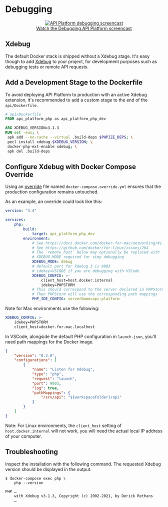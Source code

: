 # Debugging

<p align="center" class="symfonycasts"><a href="https://symfonycasts.com/screencast/api-platform/profiler?cid=apip"><img src="../distribution/images/symfonycasts-player.png" alt="API Platform debugging screencast"/><br />Watch the Debugging API Platform screencast</a></p>

## Xdebug

The default Docker stack is shipped without a Xdebug stage. It's easy
though to add [Xdebug](https://xdebug.org/) to your project, for development
purposes such as debugging tests or remote API requests.

## Add a Development Stage to the Dockerfile

To avoid deploying API Platform to production with an active Xdebug extension,
it's recommended to add a custom stage to the end of the `api/Dockerfile`.

```Dockerfile
# api/Dockerfile
FROM api_platform_php as api_platform_php_dev

ARG XDEBUG_VERSION=3.1.3
RUN set -eux; \
 apk add --no-cache --virtual .build-deps $PHPIZE_DEPS; \
 pecl install xdebug-$XDEBUG_VERSION; \
 docker-php-ext-enable xdebug; \
 apk del .build-deps
```

## Configure Xdebug with Docker Compose Override

Using an [override](https://docs.docker.com/compose/reference/overview/#specifying-multiple-compose-files) file named
`docker-compose.override.yml` ensures that the production configuration remains untouched.

As an example, an override could look like this:

```yml
version: "3.4"

services:
    php:
        build:
            target: api_platform_php_dev
        environment:
            # See https://docs.docker.com/docker-for-mac/networking/#i-want-to-connect-from-a-container-to-a-service-on-the-host
            # See https://github.com/docker/for-linux/issues/264
            # The `remote_host` below may optionally be replaced with `remote_connect_back`
            # XDEBUG_MODE required for step debugging
            XDEBUG_MODE: debug
            # default port for Xdebug 3 is 9003
            # idekey=VSCODE if you are debugging with VSCode
            XDEBUG_CONFIG: >-
                client_host=host.docker.internal
                idekey=PHPSTORM
            # This should correspond to the server declared in PHPStorm `Preferences | Languages & Frameworks | PHP | Servers`
            # Then PHPStorm will use the corresponding path mappings
            PHP_IDE_CONFIG: serverName=api-platform
```

Note for Mac environments use the following:

```yml
XDEBUG_CONFIG: >-
    idekey=PHPSTORM
    client_host=docker.for.mac.localhost
```

In VSCode, alongside the default PHP configuration in `launch.json`, you'll need path mappings for the Docker image.

```json
{
    "version": "0.2.0",
    "configurations": [
        {
            "name": "Listen for Xdebug",
            "type": "php",
            "request": "launch",
            "port": 9003,
            "log": true,
            "pathMappings": {
                "/srv/api": "${workspaceFolder}/api"
            }
        }
    ]
}
```

Note: For Linux environments, the `client_host` setting of `host.docker.internal` will not work, you will need the actual local IP address of your computer.

## Troubleshooting

Inspect the installation with the following command. The requested Xdebug
version should be displayed in the output.

```console
$ docker-compose exec php \
    php --version

PHP …
    with Xdebug v3.1.3, Copyright (c) 2002-2021, by Derick Rethans
    …
```
